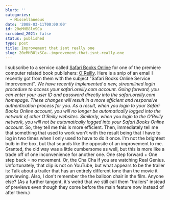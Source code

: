 ```yaml
---
blurb: ''
categories:
  - Miscellaneous
date: '2008-03-11T00:00:00'
id: 20eMHB8lxSCa
scrubbed_2021: false
status: published
type: post
title: Improvement that isnt really one
slug: 20eMHB8lxSCa--improvement-that-isnt-really-one
---
```


I subscribe to a service called
[Safari Books Online](http://safari.oreilly.com/) for one of the
premiere computer related book publishers:
[O'Reilly](http://www.ora.com/). Here is a snip of an email I
recently got from them with the subject "Safari Books Online
Service Improvement".
*We have recently implemented a new, streamlined login procedure to access your safari.oreilly.com account. Going forward, you can enter your user ID and password directly into the safari.oreilly.com homepage. These changes will result in a more efficient and responsive authentication process for you. As a result, when you login to your Safari Books Online account, you will no longer be automatically logged into the network of other O'Reilly websites. Similarly, when you login to the O'Reilly network, you will not be automatically logged into your Safari Books Online account.*
So, they tell me this is more efficient. Then, immediately tell me
that something that used to work won't with the result being that I
have to log in two times when I only used to have to do it once.
I'm not the brightest bulb in the box, but that sounds like the
opposite of an improvement to me. Granted, the old way was a little
cumbersome as well, but this is more like a trade off of one
inconvenience for another one. One step forward + One step back =
no movement. Or, the Cha Cha if you are watching Real Genius.
Unfortunately, that clip is not on YouTube, but what appears to be
the trailer is:
Talk about a trailer that has an entirely different tone than the
movie it previewing. Also, I don't remember the the balloon chair
in the film. Anyone else? (As a further tangent, it's weird that we
still call them "trailers" instead of previews even though they
come before the main feature now instead of after them.)
